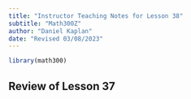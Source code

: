 ```yaml
---
title: "Instructor Teaching Notes for Lesson 38"
subtitle: "Math300Z"
author: "Daniel Kaplan"
date: "Revised 03/08/2023"
---
```



```r
library(math300)
```

## Review of Lesson 37

